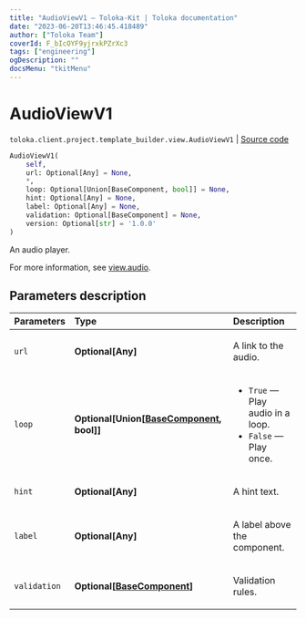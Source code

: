 ```yaml
---
title: "AudioViewV1 — Toloka-Kit | Toloka documentation"
date: "2023-06-20T13:46:45.418489"
author: ["Toloka Team"]
coverId: F_bIcOYF9yjrxkPZrXc3
tags: ["engineering"]
ogDescription: ""
docsMenu: "tkitMenu"
---
```


# AudioViewV1

`toloka.client.project.template_builder.view.AudioViewV1` | [Source code](https://github.com/Toloka/toloka-kit/blob/v1.2.0/src/client/project/template_builder/view.py#L109)

```python
AudioViewV1(
    self,
    url: Optional[Any] = None,
    *,
    loop: Optional[Union[BaseComponent, bool]] = None,
    hint: Optional[Any] = None,
    label: Optional[Any] = None,
    validation: Optional[BaseComponent] = None,
    version: Optional[str] = '1.0.0'
)
```

An audio player.

For more information, see [view.audio](/docs/template-builder/reference/view.audio).

## Parameters description

| Parameters | Type | Description |
| :----------| :----| :-----------|
`url`|**Optional\[Any\]**|<p>A link to the audio.</p>
`loop`|**Optional\[Union\[[BaseComponent](/docs/toloka-kit/reference/toloka.client.project.template_builder.base.BaseComponent), bool\]\]**|<ul> <li>`True` — Play audio in a loop.</li> <li>`False` — Play once.</li> </ul>
`hint`|**Optional\[Any\]**|<p>A hint text.</p>
`label`|**Optional\[Any\]**|<p>A label above the component.</p>
`validation`|**Optional\[[BaseComponent](/docs/toloka-kit/reference/toloka.client.project.template_builder.base.BaseComponent)\]**|<p>Validation rules.</p>
